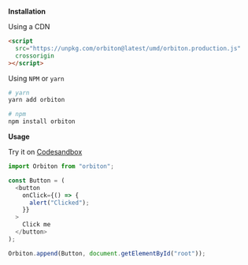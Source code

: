 
**Installation**

Using a CDN

```html
<script
  src="https://unpkg.com/orbiton@latest/umd/orbiton.production.js"
  crossorigin
></script>
```

Using `NPM` or `yarn`

```bash
# yarn
yarn add orbiton

# npm
npm install orbiton
```

**Usage**

Try it on [Codesandbox](https://codesandbox.io)

```js
import Orbiton from "orbiton";

const Button = (
  <button
    onClick={() => {
      alert("Clicked");
    }}
  >
    Click me
  </button>
);

Orbiton.append(Button, document.getElementById("root"));
```
